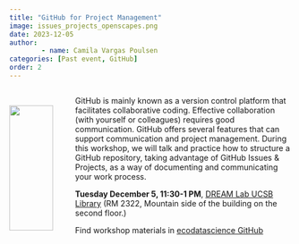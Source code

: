 ```yaml
---
title: "GitHub for Project Management"
image: issues_projects_openscapes.png
date: 2023-12-05
author:
        - name: Camila Vargas Poulsen
categories: [Past event, GitHub]
order: 2
---
```

::: {.columns}

::: {.column width="20%"}

<br> 
![](issues_projects_openscapes.png){width=90%}
:::

::: {.column width="80%"}

GitHub is mainly known as a version control platform that facilitates collaborative coding. Effective collaboration (with yourself or colleagues) requires good communication. GitHub offers several features that can support communication and project management. During this workshop, we will talk and practice how to structure a GitHub repository, taking advantage of GitHub Issues & Projects, as a way of documenting and communicating your work process.


**Tuesday December 5, 11:30-1 PM**, [DREAM Lab UCSB Library](https://www.library.ucsb.edu/dreamlab) (RM 2322, Mountain side of the building on the second floor.)


Find workshop materials in [ecodatascience GitHub](https://github.com/ecodatascience/github-for-project-management)


:::

:::
